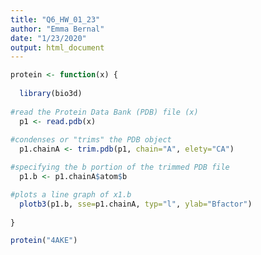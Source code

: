 ```yaml
---
title: "Q6_HW_01_23"
author: "Emma Bernal"
date: "1/23/2020"
output: html_document
---
```



```r

protein <- function(x) {
  
  library(bio3d)
  
#read the Protein Data Bank (PDB) file (x)
  p1 <- read.pdb(x) 
  
#condenses or "trims" the PDB object
  p1.chainA <- trim.pdb(p1, chain="A", elety="CA") 

#specifying the b portion of the trimmed PDB file
  p1.b <- p1.chainA$atom$b

#plots a line graph of x1.b 
  plotb3(p1.b, sse=p1.chainA, typ="l", ylab="Bfactor")  
  
}


```

```r
protein("4AKE")
```



